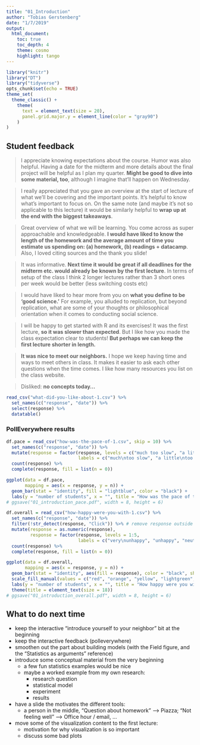 ```yaml
---
title: "01_Introduction"
author: "Tobias Gerstenberg"
date: "1/7/2019"
output: 
  html_document:
    toc: true
    toc_depth: 4
    theme: cosmo
    highlight: tango
---
```


```r
library("knitr")
library("DT")
library("tidyverse")
opts_chunk$set(echo = TRUE)
theme_set(
  theme_classic() + 
    theme(
      text = element_text(size = 20),
      panel.grid.major.y = element_line(color = "gray90")
    ) 
)
```

## Student feedback 

> I appreciate knowing expectations about the course. Humor was also helpful. Having a date for the midterm and more details about the final project will be helpful as I plan my quarter. __Might be good to dive into some material, too__, although I imagine that'll happen on Wednesday.

> I really appreciated that you gave an overview at the start of lecture of what we'll be covering and the important points. It's helpful to know what's important to focus on. On the same note (and maybe it's not so applicable to this lecture) it would be similarly helpful to __wrap up at the end with the biggest takeaways__.

> Great overview of what we will be learning. You come across as super approachable and knowledgeable. __I would have liked to know the length of the homework and the average amount of time you estimate us spending on: (a) homework, (b) readings + datacamp__. Also, I loved citing sources and the thank you slide!

> It was informative. __Next time it would be great if all deadlines for the midterm etc. would already be known by the first lecture__. In terms of setup of the class I think 2 longer lectures rather than 3 short ones per week would be better (less switching costs etc)

> I would have liked to hear more from you on __what you define to be 'good science.'__ For example, you alluded to replication, but beyond replication, what are some of your thoughts or philosophical orientation when it comes to conducting social science.

> I will be happy to get started with R and its exercises! It was the first lecture, __so it was slower than expected__. But I like how you made the class expectation clear to students! __But perhaps we can keep the first lecture shorter in length.__

> __It was nice to meet our neighbors.__ I hope we keep having time and ways to meet others in class. It makes it easier to ask each other questions when the time comes. I like how many resources you list on the class website.

> Disliked: __no concepts today...__

```r
read_csv("what-did-you-like-about-1.csv") %>% 
  set_names(c("response", "date")) %>% 
  select(response) %>% 
  datatable()
```


### PollEverywhere results 

```r
df.pace = read_csv("how-was-the-pace-of-1.csv", skip = 10) %>% 
  set_names(c("response", "date")) %>% 
  mutate(response = factor(response, levels = c("much too slow", "a little too slow", "just right", "a little too fast", "much too fast"),
                           labels = c("much\ntoo slow", "a little\ntoo slow", "just right", "a little\ntoo fast", "much\ntoo fast"))) %>% 
  count(response) %>% 
  complete(response, fill = list(n = 0))

ggplot(data = df.pace,
       mapping = aes(x = response, y = n)) + 
  geom_bar(stat = "identity", fill = "lightblue", color = "black") +
  labs(y = "number of students", x = "", title = "How was the pace of today's class?")
# ggsave("01_introduction_pace.pdf", width = 8, height = 6)
```

```r
df.overall = read_csv("how-happy-were-you-with-1.csv") %>% 
  set_names(c("response", "date")) %>% 
  filter(!str_detect(response, "Click")) %>% # remove response outside of the click regions 
  mutate(response = as.numeric(response),
         response = factor(response, levels = 1:5,
                           labels = c("very\nunhappy", "unhappy", "neutral", "happy", "very\nhappy"))) %>% 
  count(response) %>% 
  complete(response, fill = list(n = 0))

ggplot(data = df.overall,
       mapping = aes(x = response, y = n)) + 
  geom_bar(stat = "identity", aes(fill = response), color = "black", show.legend = F) +
  scale_fill_manual(values = c("red", "orange", "yellow", "lightgreen", "green")) +
  labs(y = "number of students", x = "", title = "How happy were you with today's class overall?") +
  theme(title = element_text(size = 18))
# ggsave("01_introduction_overall.pdf", width = 8, height = 6)
```

## What to do next time

- keep the interactive "introduce yourself to your neighbor" bit at the beginning 
- keep the interactive feedback (polleverywhere) 
- smoothen out the part about building models (with the Field figure, and the "Statistics as arguments" reference)
- introduce some conceptual material from the very beginning 
	+ a few fun statistics examples would be nice 
	+ maybe a worked example from my own research: 
	  - research question
	  - statistical model 
	  - experiment
	  - results 
- have a slide the motivates the different tools: 
  + a person in the middle, "Question about homework" --> Piazza; "Not feeling well" --> Office hour / email, ... 
- move some of the visualization content to the first lecture: 
  + motivation for why visualization is so important 
  + discuss some bad plots 